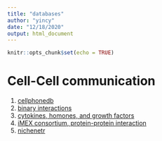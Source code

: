 ```yaml
---
title: "databases"
author: "yincy"
date: "12/18/2020"
output: html_document
---
```


```r
knitr::opts_chunk$set(echo = TRUE)
```


# Cell-Cell communication  
1. [cellphonedb](https://www.cellphonedb.org/)  
2. [binary interactions](http://www.guidetopharmacology.org)  
3. [cytokines, homones, and growth factors](https://www.innatedb.com)  
4. [iMEX consortium, protein-protein interaction](https://www.imexconsortium.org)  
5. [nichenetr](https://github.com/saeyslab/nichenetr)